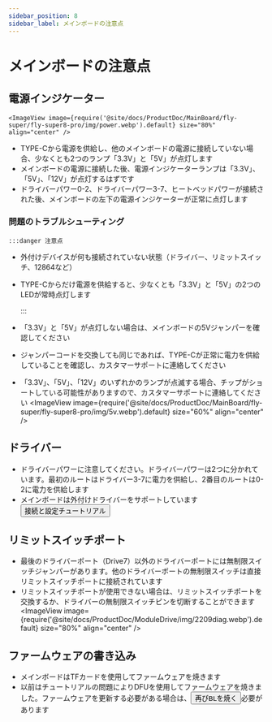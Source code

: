 ```yaml
---
sidebar_position: 8
sidebar_label: メインボードの注意点
---
```


# メインボードの注意点

## 電源インジケーター

    <ImageView image={require('@site/docs/ProductDoc/MainBoard/fly-super/fly-super8-pro/img/power.webp').default} size="80%" align="center" />
* TYPE-Cから電源を供給し、他のメインボードの電源に接続していない場合、少なくとも2つのランプ「3.3V」と「5V」が点灯します
* メインボードの電源に接続した後、電源インジケーターランプは「3.3V」、「5V」、「12V」が点灯するはずです
* ドライバーパワー0-2、ドライバーパワー3-7、ヒートベッドパワーが接続された後、メインボードの左下の電源インジケーターが正常に点灯します

### 問題のトラブルシューティング


    :::danger 注意点

* 外付けデバイスが何も接続されていない状態（ドライバー、リミットスイッチ、12864など）
* TYPE-Cからだけ電源を供給すると、少なくとも「3.3V」と「5V」の2つのLEDが常時点灯します

    :::

* 「3.3V」と「5V」が点灯しない場合は、メインボードの5Vジャンパーを確認してください
* ジャンパーコードを交換しても同じであれば、TYPE-Cが正常に電力を供給していることを確認し、カスタマーサポートに連絡してください
* 「3.3V」、「5V」、「12V」のいずれかのランプが点滅する場合、チップがショートしている可能性がありますので、カスタマーサポートに連絡してください
    <ImageView image={require('@site/docs/ProductDoc/MainBoard/fly-super/fly-super8-pro/img/5v.webp').default} size="60%" align="center" />

## ドライバー

* ドライバーパワーに注意してください。ドライバーパワーは2つに分かれています。最初のルートはドライバー3-7に電力を供給し、2番目のルートは0-2に電力を供給します
* メインボードは外付けドライバーをサポートしています     <Button variant="contained" disableElevation href="/docs/ProductDoc/ModuleDrive/servo-drive">接続と設定チュートリアル</Button>

## リミットスイッチポート

* 最後のドライバーポート（Drive7）以外のドライバーポートには無制限スイッチジャンパーがあります。他のドライバーポートの無制限スイッチは直接リミットスイッチポートに接続されています
* リミットスイッチポートが使用できない場合は、リミットスイッチポートを交換するか、ドライバーの無制限スイッチピンを切断することができます
    <ImageView image={require('@site/docs/ProductDoc/ModuleDrive/img/2209diag.webp').default} size="80%" align="center" />




## ファームウェアの書き込み

* メインボードはTFカードを使用してファームウェアを焼きます
* 以前はチュートリアルの問題によりDFUを使用してファームウェアを焼きました。ファームウェアを更新する必要がある場合は、<Button variant="contained" disableElevation href="/docs/ProductDoc/MainBoard/fly-super/fly-super8-pro/flash/bl">再びBLを焼く</Button>必要があります